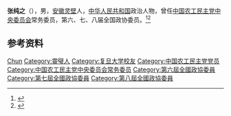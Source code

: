 '''张纯之'''（{{bd|1919年||1998年|}}），男，[[安徽|安徽]][[灵壁|灵壁]]人，[[中华人民共和国|中华人民共和国]]政治人物，曾任[[中国农工民主党中央委员会|中国农工民主党中央委员会]]常务委员，第六、七、八届全国政协委员。<ref>{{Cite book|title=中华人民共和国职官志|author=何虎生, 李耀东, 向常福主编|publisher=中国社会出版社|year=2003|isbn=9787800883934|location=北京|pages=}}</ref><ref>{{Cite book|title=历届全国政协委员人名辞典|author=|publisher=中国国际广播出版社|year=1996|isbn=9787507813746|location=北京|pages=286}}</ref>

== 参考资料 ==
{{reflist}}

{{中国人物小作品}}
{{Navboxes 
| title  = 张纯之在[[中国农工民主党|中国农工民主党]]的职务
| list1  =
{{中国农工民主党第九届中央委员会}}
{{中国农工民主党第十届中央委员会}}
}}

{{Authority control}}
{{DEFAULTSORT:Zhang张}}
[[Category:张姓|Chun]]
[[Category:靈璧人|Category:靈璧人]]
[[Category:复旦大学校友|Category:复旦大学校友]]
[[Category:中国农工民主党党员|Category:中国农工民主党党员]]
[[Category:中国农工民主党中央委员会常务委员|Category:中国农工民主党中央委员会常务委员]]
[[Category:第六屆全國政協委員|Category:第六屆全國政協委員]]
[[Category:第七屆全國政協委員|Category:第七屆全國政協委員]]
[[Category:第八屆全國政協委員|Category:第八屆全國政協委員]]